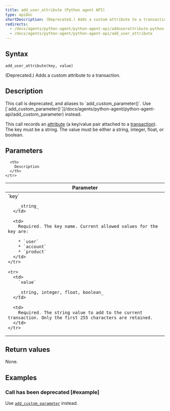 ```yaml
---
title: add_user_attribute (Python agent API)
type: apiDoc
shortDescription: (Deprecated.) Adds a custom attribute to a transaction.
redirects:
  - /docs/agents/python-agent/python-agent-api/adduserattribute-python-agent-api
  - /docs/agents/python-agent/python-agent-api/add_user_attribute
---
```


## Syntax

```
add_user_attribute(key, value)
```

(Deprecated.) Adds a custom attribute to a transaction.

## Description

<Callout variant="important">
  This call is deprecated, and aliases to `add_custom_parameter()`. Use [`add_custom_parameter()`](/docs/agents/python-agent/python-agent-api/add_custom_parameter) instead.
</Callout>

This call records an [attribute](https://docs.newrelic.com/docs/accounts-partnerships/education/getting-started-new-relic/glossary#attribute) (a key/value pair attached to a [transaction](https://docs.newrelic.com/docs/accounts-partnerships/education/getting-started-new-relic/glossary#transaction)). The key must be a string. The value must be either a string, integer, float, or boolean.

## Parameters

<table>
  <thead>
    <tr>
      <th width="25%">
        Parameter
      </th>

      <th>
        Description
      </th>
    </tr>
  </thead>

  <tbody>
    <tr>
      <td>
        `key`

        _string_
      </td>

      <td>
        Required. The key name. Current allowed values for the key are:

        * `user`
        * `account`
        * `product`
      </td>
    </tr>

    <tr>
      <td>
        `value`

        _string, integer, float, boolean_
      </td>

      <td>
        Required. The string value to add to the current transaction. Only the first 255 characters are retained.
      </td>
    </tr>
  </tbody>
</table>

## Return values

None.

## Examples

### Call has been deprecated [#example]

Use [`add_custom_parameter`](/docs/agents/python-agent/python-agent-api/add_custom_parameter) instead.
